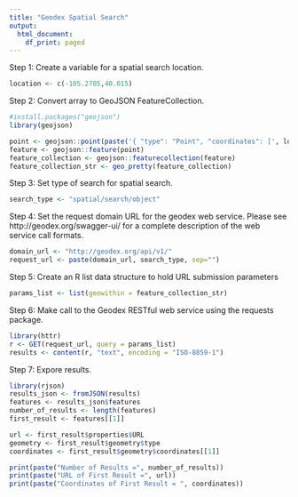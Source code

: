 ```yaml
---
title: "Geodex Spatial Search"
output:
  html_document:
    df_print: paged
---
```


Step 1: Create a variable for a spatial search location.

```r
location <- c(-105.2705,40.015)
```

Step 2: Convert array to GeoJSON FeatureCollection.

```r
#install.packages("geojson")
library(geojson)

point <- geojson::point(paste('{ "type": "Point", "coordinates": [', location[1], ',' , location[2], '] }'))
feature <- geojson::feature(point)
feature_collection <- geojson::featurecollection(feature)
feature_collection_str <- geo_pretty(feature_collection)
```

Step 3: Set type of search for spatial search.

```r
search_type <- "spatial/search/object"
```

Step 4: Set the request domain URL for the geodex web service. Please see http://geodex.org/swagger-ui/ for a complete description of the web service call formats.

```r
domain_url <- "http://geodex.org/api/v1/"
request_url <- paste(domain_url, search_type, sep="")
```

Step 5: Create an R list data structure to hold URL submission parameters

```r
params_list <- list(geowithin = feature_collection_str)
```

Step 6: Make call to the Geodex RESTful web service using the requests package.

```r
library(httr)
r <- GET(request_url, query = params_list)
results <- content(r, "text", encoding = "ISO-8859-1")
```

Step 7: Expore results.

```r
library(rjson)
results_json <- fromJSON(results)
features <- results_json$features
number_of_results <- length(features)
first_result <- features[[1]]

url <- first_result$properties$URL
geometry <- first_result$geometry$type
coordinates <- first_result$geometry$coordinates[[1]]

print(paste("Number of Results =", number_of_results))
print(paste("URL of First Result =", url))
print(paste("Coordinates of First Result = ", coordinates))
```










